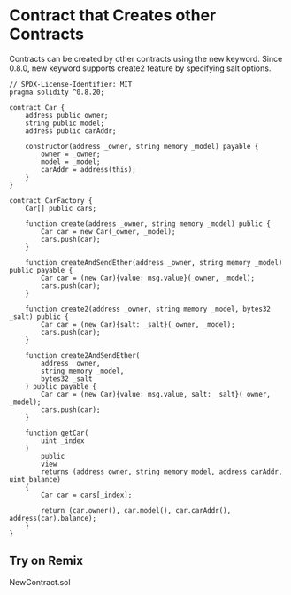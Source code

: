 # Contract that Creates other Contracts

Contracts can be created by other contracts using the new keyword. Since 0.8.0, new keyword supports create2 feature by specifying salt options.

```solidity filename="NewContract.sol" {2} copy
// SPDX-License-Identifier: MIT
pragma solidity ^0.8.20;

contract Car {
    address public owner;
    string public model;
    address public carAddr;

    constructor(address _owner, string memory _model) payable {
        owner = _owner;
        model = _model;
        carAddr = address(this);
    }
}

contract CarFactory {
    Car[] public cars;

    function create(address _owner, string memory _model) public {
        Car car = new Car(_owner, _model);
        cars.push(car);
    }

    function createAndSendEther(address _owner, string memory _model) public payable {
        Car car = (new Car){value: msg.value}(_owner, _model);
        cars.push(car);
    }

    function create2(address _owner, string memory _model, bytes32 _salt) public {
        Car car = (new Car){salt: _salt}(_owner, _model);
        cars.push(car);
    }

    function create2AndSendEther(
        address _owner,
        string memory _model,
        bytes32 _salt
    ) public payable {
        Car car = (new Car){value: msg.value, salt: _salt}(_owner, _model);
        cars.push(car);
    }

    function getCar(
        uint _index
    )
        public
        view
        returns (address owner, string memory model, address carAddr, uint balance)
    {
        Car car = cars[_index];

        return (car.owner(), car.model(), car.carAddr(), address(car).balance);
    }
}
```

## Try on Remix
NewContract.sol